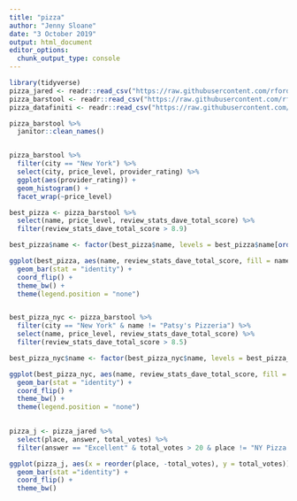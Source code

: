 ---
title: "pizza"
author: "Jenny Sloane"
date: "3 October 2019"
output: html_document
editor_options: 
  chunk_output_type: console
---

```{r}
library(tidyverse)
pizza_jared <- readr::read_csv("https://raw.githubusercontent.com/rfordatascience/tidytuesday/master/data/2019/2019-10-01/pizza_jared.csv")
pizza_barstool <- readr::read_csv("https://raw.githubusercontent.com/rfordatascience/tidytuesday/master/data/2019/2019-10-01/pizza_barstool.csv")
pizza_datafiniti <- readr::read_csv("https://raw.githubusercontent.com/rfordatascience/tidytuesday/master/data/2019/2019-10-01/pizza_datafiniti.csv")
```


```{r}

pizza_barstool %>%
  janitor::clean_names()


pizza_barstool %>%
  filter(city == "New York") %>% 
  select(city, price_level, provider_rating) %>%
  ggplot(aes(provider_rating)) +
  geom_histogram() +
  facet_wrap(~price_level)

best_pizza <- pizza_barstool %>%
  select(name, price_level, review_stats_dave_total_score) %>%
  filter(review_stats_dave_total_score > 8.9) 

best_pizza$name <- factor(best_pizza$name, levels = best_pizza$name[order(best_pizza$review_stats_dave_total_score)])

ggplot(best_pizza, aes(name, review_stats_dave_total_score, fill = name)) +
  geom_bar(stat = "identity") +
  coord_flip() +
  theme_bw() +
  theme(legend.position = "none")


best_pizza_nyc <- pizza_barstool %>%
  filter(city == "New York" & name != "Patsy's Pizzeria") %>%
  select(name, price_level, review_stats_dave_total_score) %>%
  filter(review_stats_dave_total_score > 8.5) 

best_pizza_nyc$name <- factor(best_pizza_nyc$name, levels = best_pizza_nyc$name[order(best_pizza_nyc$review_stats_dave_total_score)])

ggplot(best_pizza_nyc, aes(name, review_stats_dave_total_score, fill = name)) +
  geom_bar(stat = "identity") +
  coord_flip() +
  theme_bw() +
  theme(legend.position = "none")
  
```

```{r}
pizza_j <- pizza_jared %>%
  select(place, answer, total_votes) %>%
  filter(answer == "Excellent" & total_votes > 20 & place != "NY Pizza Suprema")

ggplot(pizza_j, aes(x = reorder(place, -total_votes), y = total_votes)) +
  geom_bar(stat ="identity") +
  coord_flip() +
  theme_bw() 


```

